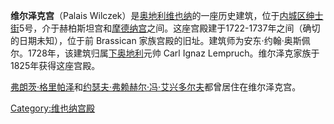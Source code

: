 {{Unreferenced|time=2019-02-07T06:52:22+00:00}}
{{Infobox building
| name                = 维尔泽克宫
| native_name         = Palais Wilczek
| native_name_lang    = de
| status              = built
| image               = WienPalaisWilczek.jpg
| owner               = 维尔泽克家族
| location_town       = [[维也纳|维也纳]]
| location_country    = {{flag|Austria}}
}}
'''维尔泽克宫'''（Palais Wilczek）是[[奥地利|奥地利]][[维也纳|维也纳]]的一座历史建筑，位于[[内城区_(维也纳)|内城区]][[绅士街_(维也纳)|绅士街]]5号，介于赫柏斯坦宫和[[摩德纳宫|摩德纳宫]]之间。这座宫殿建于1722-1737年之间（确切的日期未知），位于前 Brassican 家族宫殿的旧址。建筑师为安东·约翰·奥斯佩尔。1728年，该建筑归属[[下奥地利|下奥地利]]元帅 Carl Ignaz Lempruch。维尔泽克家族于1825年获得这座宫殿。

[[弗朗茨·格里帕泽|弗朗茨·格里帕泽]]和[[约瑟夫·弗赖赫尔·冯·艾兴多尔夫|约瑟夫·弗赖赫尔·冯·艾兴多尔夫]]都曾居住在维尔泽克宫。

[[Category:维也纳宫殿|Category:维也纳宫殿]]
